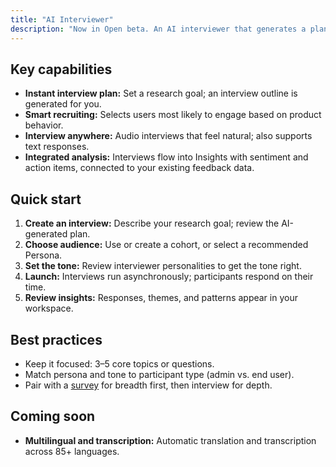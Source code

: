 ```yaml
---
title: "AI Interviewer"
description: "Now in Open beta. An AI interviewer that generates a plan, runs realistic interviews asynchronously (audio or text), and analyzes results—no scheduling, coordination, or note-taking chaos."
---
```


## Key capabilities

- **Instant interview plan:** Set a research goal; an interview outline is generated for you.
- **Smart recruiting:** Selects users most likely to engage based on product behavior.
- **Interview anywhere:** Audio interviews that feel natural; also supports text responses.
- **Integrated analysis:** Interviews flow into Insights with sentiment and action items, connected to your existing feedback data.

## Quick start

1. **Create an interview:** Describe your research goal; review the AI-generated plan.
2. **Choose audience:** Use or create a cohort, or select a recommended Persona.
3. **Set the tone:** Review interviewer personalities to get the tone right.
4. **Launch:** Interviews run asynchronously; participants respond on their time.
5. **Review insights:** Responses, themes, and patterns appear in your workspace.

## Best practices

- Keep it focused: 3–5 core topics or questions.
- Match persona and tone to participant type (admin vs. end user).
- Pair with a [survey](survey.mdx) for breadth first, then interview for depth.

## Coming soon

- **Multilingual and transcription:** Automatic translation and transcription across 85\+ languages.